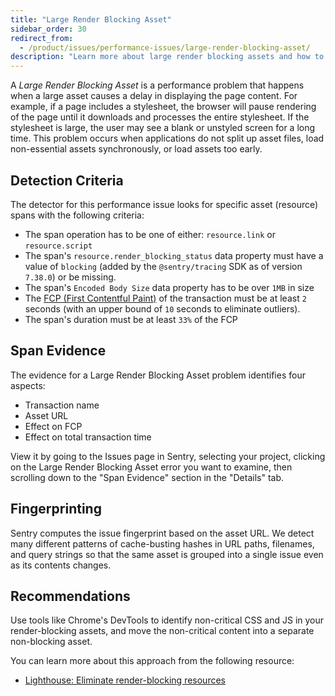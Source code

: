 ```yaml
---
title: "Large Render Blocking Asset"
sidebar_order: 30
redirect_from:
  - /product/issues/performance-issues/large-render-blocking-asset/
description: "Learn more about large render blocking assets and how to diagnose and fix them."
---
```


<Include name="early-adopter-note.mdx" />

A _Large Render Blocking Asset_ is a performance problem that happens when a large asset causes a delay in displaying the page content. For example, if a page includes a stylesheet, the browser will pause rendering of the page until it downloads and processes the entire stylesheet. If the stylesheet is large, the user may see a blank or unstyled screen for a long time. This problem occurs when applications do not split up asset files, load non-essential assets synchronously, or load assets too early.

## Detection Criteria

The detector for this performance issue looks for specific asset (resource) spans with the following criteria:

- The span operation has to be one of either: `resource.link` or `resource.script`
- The span's `resource.render_blocking_status` data property must have a value of `blocking` (added by the `@sentry/tracing` SDK as of version `7.38.0`) or be missing.
- The span's `Encoded Body Size` data property has to be over `1MB` in size
- The [FCP (First Contentful Paint)](/product/performance/web-vitals/#first-contentful-paint-fcp) of the transaction must be at least `2` seconds (with an upper bound of `10` seconds to eliminate outliers).
- The span's duration must be at least `33%` of the FCP

## Span Evidence

The evidence for a Large Render Blocking Asset problem identifies four aspects:

- Transaction name
- Asset URL
- Effect on FCP
- Effect on total transaction time

View it by going to the Issues page in Sentry, selecting your project, clicking on the Large Render Blocking Asset error you want to examine, then scrolling down to the "Span Evidence" section in the "Details" tab.

## Fingerprinting

Sentry computes the issue fingerprint based on the asset URL. We detect many different patterns of cache-busting hashes in URL paths, filenames, and query strings so that the same asset is grouped into a single issue even as its contents changes.

## Recommendations

Use tools like Chrome's DevTools to identify non-critical CSS and JS in your render-blocking assets, and move the non-critical content into a separate non-blocking asset.

You can learn more about this approach from the following resource:

* [Lighthouse: Eliminate render-blocking resources](https://developer.chrome.com/en/docs/lighthouse/performance/render-blocking-resources/)
